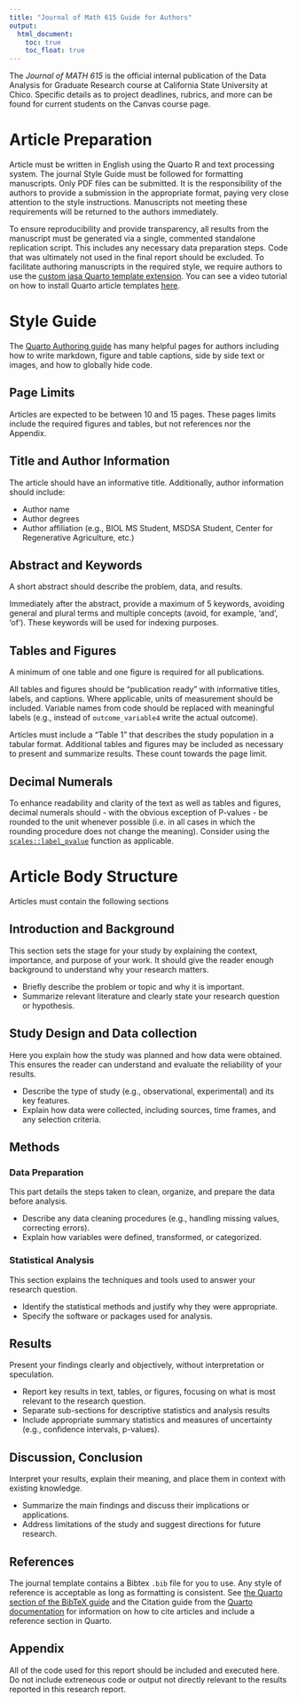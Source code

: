 ```yaml
---
title: "Journal of Math 615 Guide for Authors"
output: 
  html_document:
    toc: true
    toc_float: true
---
```


The *Journal of MATH 615* is the official internal publication of the Data Analysis for Graduate Research course at California State University at Chico. Specific details as to project deadlines, rubrics, and more can be found for current students on the Canvas course page. 


# Article Preparation

Article must be written in English using the Quarto R and text processing system. The journal Style Guide must be followed for formatting manuscripts. Only PDF files can be submitted. It is the responsibility of the authors to provide a submission in the appropriate format, paying very close attention to the style instructions. Manuscripts not meeting these requirements will be returned to the authors immediately.

To ensure reproducibility and provide transparency, all results from the manuscript must be generated via a single, commented standalone replication script. This includes any necessary data preparation steps. Code that was ultimately not used in the final report should be excluded. To facilitate authoring manuscripts in the required style, we require authors to use the [custom jasa Quarto template extension](https://github.com/norcalbiostat/journal615-quarto-template/tree/main). You can see a video tutorial on how to install Quarto article templates [here](https://youtu.be/uJy45by8HFI). 

# Style Guide

The [Quarto Authoring guide](https://quarto.org/docs/guide/) has many helpful pages for authors including how to write markdown, figure and table captions, side by side text or images, and how to globally hide code. 


## Page Limits

Articles are expected to be between 10 and 15 pages. These pages limits include the required figures and tables, but not references nor the Appendix.


## Title and Author Information
The article should have an informative title. Additionally, author information should include:

* Author name
* Author degrees
* Author affiliation (e.g., BIOL MS Student, MSDSA Student, Center for Regenerative Agriculture, etc.)


## Abstract and Keywords
A short abstract should describe the problem, data, and results.

Immediately after the abstract, provide a maximum of 5 keywords, avoiding general and plural terms and multiple concepts (avoid, for example, 'and', 'of'). These keywords will be used for indexing purposes.


## Tables and Figures

A minimum of one table and one figure is required for all publications. 

All tables and figures should be "publication ready" with informative titles, labels, and captions. Where applicable, units of measurement should be included. Variable names from code should be replaced with meaningful labels (e.g., instead of `outcome_variable4` write the actual outcome). 

Articles must include a "Table 1" that describes the study population in a tabular format. Additional tables and figures may be included as necessary to present and summarize results. These count towards the page limit. 


## Decimal Numerals
To enhance readability and clarity of the text as well as tables and figures, decimal numerals should - with the obvious exception of P-values - be rounded to the unit whenever possible (i.e. in all cases in which the rounding procedure does not change the meaning). Consider using the [`scales::label_pvalue`](https://scales.r-lib.org/reference/label_pvalue.html) function as applicable. 


# Article Body Structure

Articles must contain the following sections

## Introduction and Background
This section sets the stage for your study by explaining the context, importance, and purpose of your work. It should give the reader enough background to understand why your research matters.

* Briefly describe the problem or topic and why it is important.
* Summarize relevant literature and clearly state your research question or hypothesis.

## Study Design and Data collection
Here you explain how the study was planned and how data were obtained. This ensures the reader can understand and evaluate the reliability of your results.

* Describe the type of study (e.g., observational, experimental) and its key features.
* Explain how data were collected, including sources, time frames, and any selection criteria.

## Methods

### Data Preparation
This part details the steps taken to clean, organize, and prepare the data before analysis. 

* Describe any data cleaning procedures (e.g., handling missing values, correcting errors). 
* Explain how variables were defined, transformed, or categorized.

### Statistical Analysis
This section explains the techniques and tools used to answer your research question.

* Identify the statistical methods and justify why they were appropriate.
* Specify the software or packages used for analysis.

## Results
Present your findings clearly and objectively, without interpretation or speculation.

* Report key results in text, tables, or figures, focusing on what is most relevant to the research question.
* Separate sub-sections for descriptive statistics and analysis results
* Include appropriate summary statistics and measures of uncertainty (e.g., confidence intervals, p-values).



## Discussion, Conclusion
Interpret your results, explain their meaning, and place them in context with existing knowledge.

* Summarize the main findings and discuss their implications or applications.
* Address limitations of the study and suggest directions for future research.

## References
The journal template contains a Bibtex `.bib` file for you to use. Any style of reference is acceptable as long as formatting is consistent. See [the Quarto section of the BibTeX guide](https://bibtex.eu/quarto/) and the Citation guide from the [Quarto documentation](https://quarto.org/docs/authoring/citations.html) for information on how to cite articles and include a reference section in Quarto. 


## Appendix

All of the code used for this report should be included and executed here. Do not include extreneous code or output not directly relevant to the results reported in this research report.  

